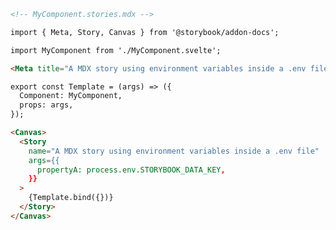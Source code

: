 ```md
<!-- MyComponent.stories.mdx -->

import { Meta, Story, Canvas } from '@storybook/addon-docs';

import MyComponent from './MyComponent.svelte';

<Meta title="A MDX story using environment variables inside a .env file" component={MyComponent}/>

export const Template = (args) => ({
  Component: MyComponent,
  props: args,
});

<Canvas>
  <Story
    name="A MDX story using environment variables inside a .env file"
    args={{
      propertyA: process.env.STORYBOOK_DATA_KEY,
    }}
  >
    {Template.bind({})}
  </Story>
</Canvas>
```